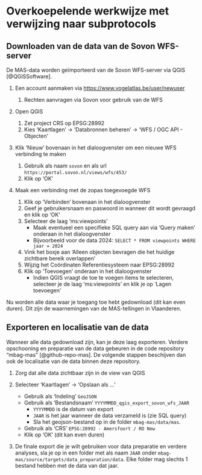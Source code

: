 # Overkoepelende werkwijze met verwijzing naar subprotocols

## Downloaden van de data van de Sovon WFS-server

De MAS-data worden geïmporteerd van de Sovon WFS-server via QGIS [@QGISSoftware].

1.  Een account aanmaken via <https://www.vogelatlas.be/user/newuser>

    1.  Rechten aanvragen via Sovon voor gebruik van de WFS

2.  Open QGIS

    1.  Zet project CRS op EPSG:28992
    2.  Kies 'Kaartlagen' $\rightarrow$ 'Databronnen beheren' $\rightarrow$ 'WFS / OGC API - Objecten'

3.  Klik 'Nieuw' bovenaan in het dialoogvenster om een nieuwe WFS verbinding te maken

    1.  Gebruik als naam `sovon` en als url `https://portal.sovon.nl/views/wfs/453/`
    2.  Klik op 'OK'

4.  Maak een verbinding met de zopas toegevoegde WFS

    1.  Klik op 'Verbinden' bovenaan in het dialoogvenster
    2.  Geef je gebruikersnaam en paswoord in wanneer dit wordt gevraagd en klik op 'OK'
    3.  Selecteer de laag 'ms:viewpoints'
        -   Maak eventueel een specifieke SQL query aan via 'Query maken' onderaan in het dialoogvenster
        -   Bijvoorbeeld voor de data 2024: `SELECT * FROM viewpoints WHERE jaar = 2024`
    4.  Vink het boxje aan 'Alleen objecten bevragen die het huidige zichtbare bereik overlappen'
    5.  Wijzig het Coördinaten Referentiesysteem naar EPSG:28992
    6.  Klik op 'Toevoegen' onderaan in het dialoogvenster
        -   Indien QGIS vraagt de toe te voegen items te selecteren, selecteer je de laag 'ms:viewpoints' en klik je op 'Lagen toevoegen'

Nu worden alle data waar je toegang toe hebt gedownload (dit kan even duren).
Dit zijn de waarnemingen van de MAS-tellingen in Vlaanderen.

## Exporteren en localisatie van de data

Wanneer alle data gedownload zijn, kan je deze laag exporteren.
Verdere opschooning en preparatie van de data gebeuren in de code repository "mbag-mas" [@github-repo-mas].
De volgende stappen beschijven dan ook de localisatie van de data binnen deze repository.

1.  Zorg dat alle data zichtbaar zijn in de view van QGIS

2.  Selecteer 'Kaartlagen' $\rightarrow$ 'Opslaan als ...'

    -   Gebruik als 'Indeling' `GeoJSON`
    -   Gebruik als 'Bestandsnaam' `YYYYMMDD_qgis_export_sovon_wfs_JAAR`
        -   `YYYYMMDD` is de datum van export
        -   `JAAR` is het jaar wanneer de data verzameld is (zie SQL query)
        -   Sla het geojson-bestand op in de folder `mbag-mas/data/mas`.
    -   Gebruik als 'CRS' `EPSG:28992 - Amersfoort / RD New`
    -   Klik op 'OK' (dit kan even duren)

3.  De finale export die je wilt gebruiken voor data preparatie en verdere analyses, sla je op in een folder met als naam `JAAR` onder `mbag-mas/source/targets/data_preparation/data`.
    Elke folder mag slechts 1 bestand hebben met de data van dat jaar.

```{=html}
<!--
Geef hier een overzicht van de stappen van het project protocol.
De verschillende stappen moeten verduidelijkt worden met criteria en richtlijnen wanneer wat moet uitgevoerd worden.
Bijvoorbeeld:
Ga naar de te monitoren locatie.
Volg subprotocol A `<protocol-code>_YYYY.NN` om te bepalen of de locatie tot de doelpopulatie die men wil monitoren behoort (eerste bezoek) of nog steeds behoort (herhaald bezoek).
Volg subprotocol B `<protocol-code>_YYYY.NN` waarin de staalnameprocedure wordt uitgelegd.
Volg subprotocol C `<protocol-code>_YYYY.NN` waarin labo-analyse wordt uitgelegd.

De doelstelling is om de subprotocols te organiseren in een coherent hoofd protocol waarin ontbrekende elementen aangevuld worden die niet in de subprotocols staan, zoals wanneer een bepaald subprotocol wel of niet wordt uitgevoerd, of kleine extra stappen die geen eigen subprotocol vereisen.
-->
```
